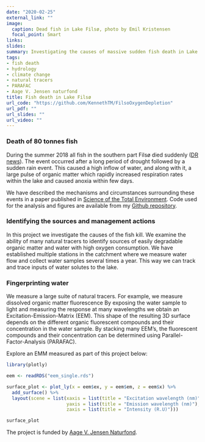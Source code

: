 ```yaml
---
date: "2020-02-25"
external_link: ""
image: 
  caption: Dead fish in Lake Filsø, photo by Emil Kristensen
  focal_point: Smart
links:
slides: 
summary: Investigating the causes of massive sudden fish death in Lake Filsø, Denmark. 
tags:
- fish death
- hydrology
- climate change
- natural tracers
- PARAFAC
- Aage V. Jensen naturfond
title: Fish death in Lake Filsø
url_code: "https://github.com/KennethTM/FilsoOxygenDepletion"
url_pdf: ""
url_slides: ""
url_video: ""
---
```


### Death of 80 tonnes fish  

During the summer 2018 all fish in the southern part Filsø died suddenly ([DR news](https://www.dr.dk/nyheder/indland/hvorfor-er-80-tons-fisk-i-jyllands-naeststoerste-soe-doede)). The event occurred after a long period of drought followed by a sudden rain event. This caused a high inflow of water, and along with it, a large pulse of organic matter which rapidly increased respiration rates within the lake and caused anoxia within few days. 

We have described the mechanisms and circumstances surrounding these events in a paper published in [Science of the Total Environment](https://www.sciencedirect.com/science/article/pii/S0048969720335920). Code used for the analysis and figures are available from my [Github repository](https://github.com/KennethTM/FilsoOxygenDepletion).

### Identifying the sources and management actions

In this project we investigate the causes of the fish kill. We examine the ability of many natural tracers to identify sources of easily degradable organic matter and water with high oxygen consumption. We have established multiple stations in the catchment where we measure water flow and collect water samples several times a year. This way we can track and trace inputs of water solutes to the lake. 

### Fingerprinting water

We measure a large suite of natural tracers. For example, we measure dissolved organic matter fluorescence By exposing the water sample to light and measuring the response at many wavelengths we obtain an Excitation-Emission-Matrix (EEM). This shape of the resulting 3D surface depends on the different organic fluorescent compounds and their concentration in the water sample. By stacking many EEM's, the fluorescent compounds and their concentration can be determined using Parallel-Factor-Analysis (PARAFAC). 

Explore an EMM measured as part of this project below:

```r

library(plotly)

eem <- readRDS("eem_single.rds")

surface_plot <- plot_ly(x = eem$ex, y = eem$em, z = eem$x) %>% 
  add_surface() %>% 
  layout(scene = list(xaxis = list(title = "Excitation wavelength (nm)"),
                      yaxis = list(title = "Emission wavelength (nm)"),
                      zaxis = list(title = "Intensity (R.U)")))

surface_plot
```

The project is funded by [Aage V. Jensen Naturfond](http://www.avjf.dk/avjnf/naturomraader/filsoe/).